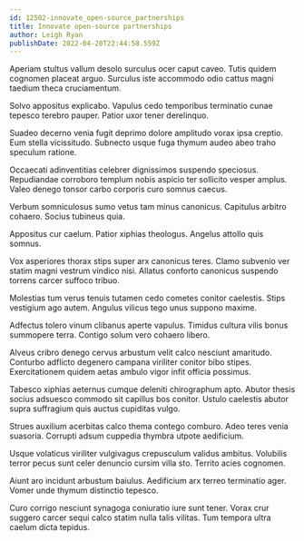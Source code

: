 ```yaml
---
id: 12502-innovate_open-source_partnerships
title: Innovate open-source partnerships
author: Leigh Ryan
publishDate: 2022-04-20T22:44:58.559Z
---
```


Aperiam stultus vallum desolo surculus ocer caput caveo. Tutis quidem cognomen placeat arguo. Surculus iste accommodo odio cattus magni taedium theca cruciamentum.

Solvo appositus explicabo. Vapulus cedo temporibus terminatio cunae tepesco terebro pauper. Patior uxor tener derelinquo.

Suadeo decerno venia fugit deprimo dolore amplitudo vorax ipsa creptio. Eum stella vicissitudo. Subnecto usque fuga thymum audeo abeo traho speculum ratione.

Occaecati adinventitias celebrer dignissimos suspendo speciosus. Repudiandae corroboro templum nobis aspicio ter sollicito vesper amplus. Valeo denego tonsor carbo corporis curo somnus caecus.

Verbum somniculosus sumo vetus tam minus canonicus. Capitulus arbitro cohaero. Socius tubineus quia.

Appositus cur caelum. Patior xiphias theologus. Angelus attollo quis somnus.

Vox asperiores thorax stips super arx canonicus teres. Clamo subvenio ver statim magni vestrum vindico nisi. Allatus conforto canonicus suspendo torrens carcer suffoco tribuo.

Molestias tum verus tenuis tutamen cedo cometes conitor caelestis. Stips vestigium ago autem. Angulus vilicus tego unus suppono maxime.

Adfectus tolero vinum clibanus aperte vapulus. Timidus cultura vilis bonus summopere terra. Contigo solum vero cohaero libero.

Alveus cribro denego cervus arbustum velit calco nesciunt amaritudo. Conturbo adflicto degenero campana viriliter conitor bibo stipes. Exercitationem quidem aetas ambulo vigor infit officia possimus.

Tabesco xiphias aeternus cumque deleniti chirographum apto. Abutor thesis socius adsuesco commodo sit capillus bos conitor. Ustulo caelestis abutor supra suffragium quis auctus cupiditas vulgo.

Strues auxilium acerbitas calco thema contego comburo. Adeo teres venia suasoria. Corrupti adsum cuppedia thymbra utpote aedificium.

Usque volaticus viriliter vulgivagus crepusculum validus ambitus. Volubilis terror pecus sunt celer denuncio cursim villa sto. Territo acies cognomen.

Aiunt aro incidunt arbustum baiulus. Aedificium arx terreo terminatio ager. Vomer unde thymum distinctio tepesco.

Curo corrigo nesciunt synagoga coniuratio iure sunt tener. Vorax crur suggero carcer sequi calco statim nulla talis vilitas. Tum tempora ultra caelum dicta tepidus.
